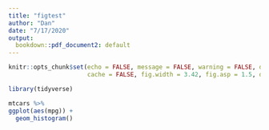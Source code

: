 ```yaml
---
title: "figtest"
author: "Dan"
date: "7/17/2020"
output:
  bookdown::pdf_document2: default
---
```


```r
knitr::opts_chunk$set(echo = FALSE, message = FALSE, warning = FALSE, dpi = 300,
                      cache = FALSE, fig.width = 3.42, fig.asp = 1.5, dev = "tikz")

```


```r
library(tidyverse)

```

```r
mtcars %>% 
ggplot(aes(mpg)) + 
  geom_histogram()

```


